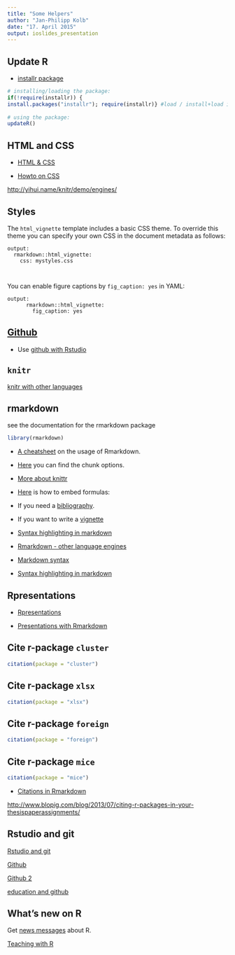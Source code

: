 ```yaml
---
title: "Some Helpers"
author: "Jan-Philipp Kolb"
date: "17. April 2015"
output: ioslides_presentation
---
```


## Update R

- [installr package](http://www.r-statistics.com/2013/03/updating-r-from-r-on-windows-using-the-installr-package/)

```r
# installing/loading the package:
if(!require(installr)) {
install.packages("installr"); require(installr)} #load / install+load installr
 
# using the package:
updateR() 
```



## HTML and CSS

- [HTML & CSS](http://www.codecademy.com/tracks/web) 

- [Howto on CSS](http://www.w3schools.com/css/css_howto.asp)

<http://yihui.name/knitr/demo/engines/>

## Styles

The `html_vignette` template includes a basic CSS theme. To override this theme you can specify your own CSS in the document metadata as follows:

    output: 
      rmarkdown::html_vignette:
        css: mystyles.css
        
        
You can enable figure captions by `fig_caption: yes` in YAML:        
        
```    
output:
      rmarkdown::html_vignette:
        fig_caption: yes        
```




## [Github](http://github.org) 

- Use [github with Rstudio](http://www.molecularecologist.com/2013/11/using-github-with-r-and-rstudio/)


## `knitr`

[knitr with other languages](http://shiny.rstudio.com/articles/css.html)


## rmarkdown

see the documentation for the rmarkdown package

```r
library(rmarkdown)
```

- [A cheatsheet](https://github.com/adam-p/markdown-here/wiki/Markdown-Cheatsheet#blockquotes) on the usage of Rmarkdown. 

- [Here](http://yihui.name/knitr/options/) you can find the chunk options.

- [More about knittr](http://yihui.name/knitr/demo/showcase/)

- [Here](http://www.unexpected-vortices.com/sw/rippledoc/quick-markdown-example.html) is how to embed formulas:

- If you need a [bibliography](http://rmarkdown.rstudio.com/authoring_bibliographies_and_citations.html). 

- If you want to write a [vignette](http://www.magesblog.com/2012/01/feedback-from-vignette-survey.html)

- [Syntax highlighting in  markdown](https://support.codebasehq.com/articles/tips-tricks/syntax-highlighting-in-markdown)

- [Rmarkdown - other language engines](http://yihui.name/knitr/demo/engines/)

- [Markdown syntax](http://sourceforge.net/p/pgbarman/tickets/markdown_syntax#md_ex_text)

- [Syntax highlighting in markdown](https://support.codebasehq.com/articles/tips-tricks/syntax-highlighting-in-markdown)

## Rpresentations

- [Rpresentations](http://stackoverflow.com/questions/23619319/rpresentation-in-rstudio-make-image-fill-out-the-whole-screen)

- [Presentations with Rmarkdown](http://rpubs.com/mansun_kuo/24330)


## Cite r-package `cluster`

```r
citation(package = "cluster")
```

## Cite r-package `xlsx`

```r
citation(package = "xlsx")
```

## Cite r-package `foreign`

```r
citation(package = "foreign")
```

## Cite r-package `mice`

```r
citation(package = "mice")
```

- [Citations in Rmarkdown](https://cran.r-project.org/web/packages/RefManageR/vignettes/TestRmd.html)


<http://www.blopig.com/blog/2013/07/citing-r-packages-in-your-thesispaperassignments/>

## Rstudio and git

[Rstudio and git](http://www.r-bloggers.com/rstudio-and-github/)

[Github](https://github.com/jennybc/2015-06-28_r-summit-talk/blob/master/2015-06-28_bryan-r-summit-talk.pdf)

[Github 2](http://www.r-bloggers.com/get-by-with-a-little-r-help-from-your-friends-at-github/)

[education and github](http://blog.revolutionanalytics.com/2015/06/get-your-r-education-going-with-github.html)

## What's new on R

Get [news messages](http://cran.r-project.org/src/base/NEWS) about R. 

[Teaching with R](http://gastonsanchez.com/teaching/)
